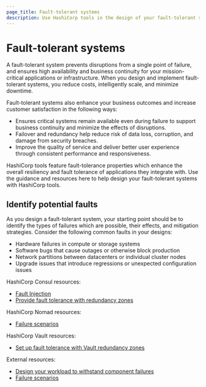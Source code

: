```yaml
---
page_title: Fault-tolerant systems
description: Use HashiCorp tools in the design of your fault-tolerant systems to avoid disruptions from a single point of failure, and ensure the business continuity of your mission-critical deployments.
---
```


# Fault-tolerant systems

A fault-tolerant system prevents disruptions from a single point of failure, and ensures high availability and business continuity for your mission-critical applications or infrastructure. When you design and implement fault-tolerant systems, you reduce costs, intelligently scale, and minimize downtime. 

Fault-tolerant systems also enhance your business outcomes and increase customer satisfaction in the following ways:

- Ensures critical systems remain available even during failure to support business continuity and minimize the effects of disruptions.
- Failover and redundancy help reduce risk of data loss, corruption, and damage from security breaches.
- Improve the quality of service and deliver better user experience through consistent performance and responsiveness.

HashiCorp tools feature fault-tolerance properties which enhance the overall resiliency and fault tolerance of applications they integrate with. Use the guidance and resources here to help design your fault-tolerant systems with HashiCorp tools.

## Identify potential faults

As you design a fault-tolerant system, your starting point should be to identify the types of failures which are possible, their effects, and mitigation strategies. Consider the following common faults in your designs:

- Hardware failures in compute or storage systems
- Software bugs that cause outages or otherwise block production
- Network partitions between datacenters or individual cluster nodes
- Upgrade issues that introduce regressions or unexpected configuration issues

HashiCorp Consul resources:

- [Fault Injection](/consul/docs/troubleshoot/fault-injection)
- [Provide fault tolerance with redundancy zones](/consul/tutorials/operate-consul/redundancy-zones)

HashiCorp Nomad resources:

- [Failure scenarios](/nomad/tutorials/enterprise/production-reference-architecture-vm-with-consul#failure-scenarios)

HashiCorp Vault resources:

- [Set up fault tolerance with Vault redundancy zones](/vault/tutorials/raft/raft-redundancy-zones)

External resources:

- [Design your workload to withstand component failures](https://docs.aws.amazon.com/wellarchitected/latest/reliability-pillar/design-your-workload-to-withstand-component-failures.html)
- [Failure scenarios](https://docs.aws.amazon.com/sap/latest/general/arch-guide-failure-scenarios.html)